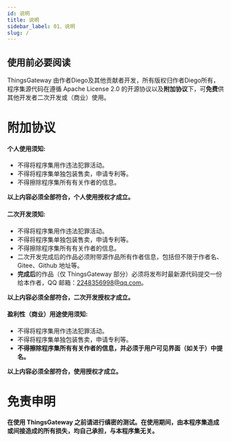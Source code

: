 ```yaml
---
id: 说明
title: 说明
sidebar_label: 01、说明
slug: /
---
```



## 使用前必要阅读

ThingsGateway 由作者Diego及其他贡献者开发，所有版权归作者Diego所有，程序集源代码在遵循 Apache License 2.0 的开源协议以及**附加协议**下，可**免费**供其他开发者二次开发或（商业）使用。


# 附加协议

#### 个人使用须知:

- 不得将程序集用作违法犯罪活动。
- 不得将程序集单独包装售卖，申请专利等。
- 不得擦除程序集所有有关作者的信息。

**以上内容必须全部符合，个人使用授权才成立。**

#### 二次开发须知:

- 不得将程序集用作违法犯罪活动。
- 不得将程序集单独包装售卖，申请专利等。
- 不得擦除程序集所有有关作者的信息。
- 二次开发完成后的作品必须附带源作品所有作者信息，包括但不限于作者名、Gitee、Github 地址等。
- **完成后**的作品（仅 ThingsGateway 部分）必须将发布时最新源代码提交一份给本作者，QQ 邮箱：2248356998@qq.com。

**以上内容必须全部符合，二次开发授权才成立。**

#### 盈利性（商业）用途使用须知:

- 不得将程序集用作违法犯罪活动。
- 不得将程序集单独包装售卖，申请专利等。
- **不得擦除程序集所有有关作者的信息，并必须于用户可见界面（如关于）中提名。**

**以上内容必须全部符合，使用授权才成立。**

# 免责申明

**在使用 ThingsGateway 之前请进行缜密的测试。在使用期间，由本程序集造成或间接造成的所有损失，均自己承担，与本程序集无关。**
